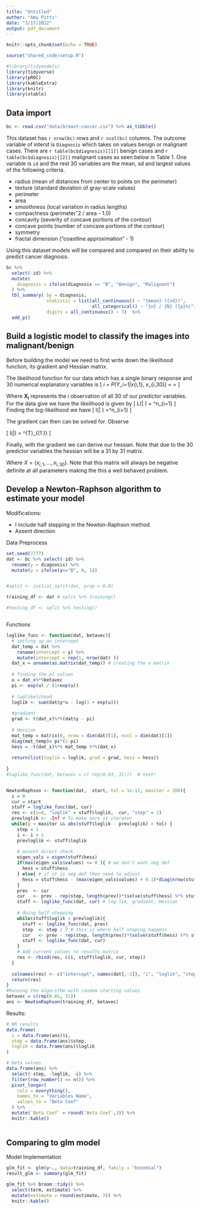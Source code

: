 ```yaml
---
title: "Untitled"
author: "Amy Pitts"
date: "3/17/2022"
output: pdf_document
---
```


```r
knitr::opts_chunk$set(echo = TRUE)

source("shared_code/setup.R")

#library(tidymodels)
library(tidyverse)
library(pROC)
library(kableExtra)
library(knitr)
library(xtable)
```


## Data import 
```r
bc <- read.csv("data/breast-cancer.csv") %>% as_tibble()
```

This dataset has `r nrow(bc)` rows and `r ncol(bc)` columns. The outcome variable of interst is `Diagnosis` which takes on values benign or malignant cases.  There are `r table(bc$diagnosis)[[1]]` benign cases and `r table(bc$diagnosis)[[2]]` malignant cases as seen below in Table 1. One variable is `id` and the rest 30 variables are the mean, sd and largest values of the following criteria. 

- radius (mean of distances from center to points on the perimeter)
- texture (standard deviation of gray-scale values)
- perimeter
- area
- smoothness (local variation in radius lengths)
- compactness (perimeterˆ2 / area - 1.0)
- concavity (severity of concave portions of the contour)
- concave points (number of concave portions of the contour)
- symmetry
- fractal dimension ("coastline approximation" - 1)

Using this dataset models will be compared and compared on their ability to predict cancer diagnosis. 

```r
bc %>% 
  select(-id) %>% 
  mutate(
    diagnosis = ifelse(diagnosis == "B", "Benign", "Malignant")
  ) %>%
  tbl_summary( by = diagnosis,
               statistic = list(all_continuous() ~ "{mean} ({sd})",
                                all_categorical() ~ "{n} / {N} ({p}%)"),
               digits = all_continuous() ~ 3)  %>% 
  add_p()
```

## Build a logistic model to classify the images into malignant/benign 
Before building the model we need to first write down the  likelihood function, its gradient and Hessian matrix.


The likelihood function for our data which has a single binary response and 30 numerical explanatory variables is
\[
\pi_i = P(Y_i=1|x_{i,1}, \dots x_{i,30}) = \frac{e^{\beta_0+\beta_1x_{i,1}+ \dots \beta_{30}x_{i,30}}}{1 + e^{\beta_0+\beta_1x_{i,1}+ \dots \beta_{30}x_{i,30}}} = \frac{e^{\beta_0+\sum^{30}_{j=1}\beta_ix_{i,j}}}{1 + e^{\beta_0+\sum^{30}_{j=1}\beta_ix_{i,j}}}
\]

Where $\mathbf{X_i}$ represents the $i$ observation of all 30 of our predictor variables. 
For the data give we have the likelihood is given by 
\[ L(\mathbf{X}| \mathbf{\beta}) = \prod^n_{i=1} \left[ \pi_i^{y_i}(1-\pi_i)^{1-y_i} \right]
\]
Finding the log-likelihood we have 
\[ l(\mathbf{X}| \vec{\beta}) =\sum^n_{i=1} \left[ y_i\left(\beta_0 + \sum^{30}_{j=1}\beta_ix_{i,j}  \right) - \log\left( 1 + \exp\left(\beta_0 + \sum^{30}_{j=1} \beta_ix_{i,j} \right) \right) \right]
\]

The gradient can then can be solved for. Observe 

\[ \nabla l(\mathbf{X}|\vec{\beta}) = \left[ \sum^n_{i=1} \begin{matrix} y_i-\pi_i & \sum^n_{i=1} x_{i,1}(y_i-\pi) & \dots & \sum^n_{i=1} x_{i,30} (y_i-\pi) \end{matrix}\right]^{T}_{(1 \times 31)} 
\]

Finally, with the gradient we can derive our hessian. Note that due to the 30 predictor variables the hessian will be a 31 by 31 matrix. 

\begin{align*}
 \nabla^2 l(\mathbf{X}|\vec{\beta}) &= - \sum^n_{i=1} \begin{pmatrix} 1 \\ X \end{pmatrix} \begin{pmatrix} 1 & X \end{pmatrix} \pi_i (1-\pi_i) \\
 &= - \begin{pmatrix} 1 & X \end{pmatrix} diag( \pi_i (1-\pi_i)) \begin{pmatrix} 1 \\ X \end{pmatrix}
\end{align*}

Where $X = (x_{i,1}, \dots, x_{i, 30})$. Note that this matrix will always be negative definite at all parameters making the this a well behaved problem. 



## Develop a Newton-Raphson algorithm to estimate your model

Modifications: 

- I include half stepping in the Newton-Raphson method. 
- Assent direction 

Data Preprocess 
```r
set.seed(7777)
dat <- bc %>% select(-id) %>%
  rename(y = diagnosis) %>%
  mutate(y = ifelse(y=="B", 0, 1))


#split <- initial_split(dat, prop = 0.8)

training_df <- dat # split %>% training()

#testing_df <- split %>% testing()



```

Functions 
```r
loglike_func <- function(dat, betavec){
  # setting up an intercept 
  dat_temp = dat %>%
    rename(intercept = y) %>%
    mutate(intercept = rep(1, nrow(dat) ))
  dat_x = unname(as.matrix(dat_temp)) # creating the x matrix 
  
  # finding the pi values 
  u = dat_x%*%betavec
  pi <- exp(u) / (1+exp(u))
  
  # loglikelihood
  loglik <- sum(dat$y*u - log(1 + exp(u)))
  
  #gradient 
  grad <- t(dat_x)%*%(dat$y - pi)
  
  # Hessian 
  mat_temp = matrix(0, nrow = dim(dat)[1], ncol = dim(dat)[1]) 
  diag(mat_temp)= pi*(1-pi) 
  hess = -t(dat_x)%*% mat_temp %*%(dat_x)
  
  return(list(loglik = loglik, grad = grad, hess = hess))
  
}
#loglike_func(dat, betavec = c( rep(0.03, 31)))  # test! 


NewtonRaphson <- function(dat,  start, tol = 1e-11, maxiter = 200){
  i = 0
  cur = start 
  stuff = loglike_func(dat, cur)
  res <- c(i=0, "loglik" = stuff$loglik,  cur, "step" = 1)
  prevloglik <- -Inf # To make sure it iterates
  while(i < maxiter && abs(stuff$loglik - prevloglik) > tol) {
    step = 1
    i <- i + 1
    prevloglik <- stuff$loglik
    
    # ascent direct check 
    eigen_vals = eigen(stuff$hess)
    if(max(eigen_vals$values) <= 0 ){ # we don't want neg def 
      hess = stuff$hess
    } else{ # if it is neg def then need to adjust 
      hess = stuff$hess - (max(eigen_vals$values) + 0.1)*diag(nrow(stuff$hess))
    }
    prev  <- cur
    cur   <- prev - rep(step, length(prev))*(solve(stuff$hess) %*% stuff$grad)
    stuff <- loglike_func(dat, cur) # log-lik, gradient, Hessian
    
    # doing half stepping 
    while(stuff$loglik < prevloglik){
      stuff <- loglike_func(dat, prev)
      step  <- step / 2 # this is where half steping happens 
      cur   <- prev - rep(step, length(prev))*(solve(stuff$hess) %*% stuff$grad)
      stuff <- loglike_func(dat, cur)
    }
    # Add current values to results matrix
    res <- rbind(res, c(i, stuff$loglik, cur, step))
  }
  
  colnames(res) <- c("intercept", names(dat[,-1]), "i", "loglik", "step")
  return(res)
}
#Running the algorithm with random starting values 
betavec = c(rep(0.01, 31))
ans <- NewtonRaphson(training_df, betavec)

```

Results: 
```r
# NR results 
data.frame(
  i = data.frame(ans)$i,
  step = data.frame(ans)$step,
  loglik = data.frame(ans)$loglik
)

# beta values 
data.frame(ans) %>%
  select(-step, -loglik, -i) %>%
  filter(row_number() == n()) %>%
  pivot_longer(
    cols = everything(),
    names_to = "Variables Name",
    values_to = "Beta Coef"
  ) %>% 
  mutate(`Beta Coef` = round(`Beta Coef`,3)) %>% 
  knitr::kable()
  
```


## Comparing to glm model 

Model Implementation 
```r
glm_fit <- glm(y~., data=training_df, family = "binomial")
result_glm <- summary(glm_fit)

glm_fit %>% broom::tidy() %>% 
  select(term, estimate) %>% 
  mutate(estimate = round(estimate, 3)) %>% 
  knitr::kable()
```


